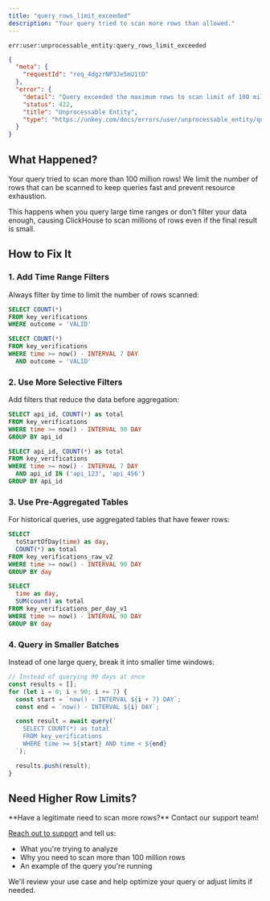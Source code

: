 ```yaml
---
title: "query_rows_limit_exceeded"
description: "Your query tried to scan more rows than allowed."
---
```


<Danger>`err:user:unprocessable_entity:query_rows_limit_exceeded`</Danger>

```json Example
{
  "meta": {
    "requestId": "req_4dgzrNP3Je5mU1tD"
  },
  "error": {
    "detail": "Query exceeded the maximum rows to scan limit of 100 million",
    "status": 422,
    "title": "Unprocessable Entity",
    "type": "https://unkey.com/docs/errors/user/unprocessable_entity/query_rows_limit_exceeded"
  }
}
```

## What Happened?

Your query tried to scan more than 100 million rows! We limit the number of rows that can be scanned to keep queries fast and prevent resource exhaustion.

This happens when you query large time ranges or don't filter your data enough, causing ClickHouse to scan millions of rows even if the final result is small.

## How to Fix It

### 1. Add Time Range Filters

Always filter by time to limit the number of rows scanned:

<CodeGroup>

```sql Scans Too Many Rows
SELECT COUNT(*)
FROM key_verifications
WHERE outcome = 'VALID'
```

```sql Limited Scan
SELECT COUNT(*)
FROM key_verifications
WHERE time >= now() - INTERVAL 7 DAY
  AND outcome = 'VALID'
```

</CodeGroup>

### 2. Use More Selective Filters

Add filters that reduce the data before aggregation:

<CodeGroup>

```sql Scans Everything
SELECT api_id, COUNT(*) as total
FROM key_verifications
WHERE time >= now() - INTERVAL 90 DAY
GROUP BY api_id
```

```sql Scans Less
SELECT api_id, COUNT(*) as total
FROM key_verifications
WHERE time >= now() - INTERVAL 7 DAY
  AND api_id IN ('api_123', 'api_456')
GROUP BY api_id
```

</CodeGroup>

### 3. Use Pre-Aggregated Tables

For historical queries, use aggregated tables that have fewer rows:

<CodeGroup>

```sql Raw Table - 100M+ rows
SELECT
  toStartOfDay(time) as day,
  COUNT(*) as total
FROM key_verifications_raw_v2
WHERE time >= now() - INTERVAL 90 DAY
GROUP BY day
```

```sql Aggregated Table - 2K rows
SELECT
  time as day,
  SUM(count) as total
FROM key_verifications_per_day_v1
WHERE time >= now() - INTERVAL 90 DAY
GROUP BY day
```

</CodeGroup>

### 4. Query in Smaller Batches

Instead of one large query, break it into smaller time windows:

```javascript
// Instead of querying 90 days at once
const results = [];
for (let i = 0; i < 90; i += 7) {
  const start = `now() - INTERVAL ${i + 7} DAY`;
  const end = `now() - INTERVAL ${i} DAY`;

  const result = await query(`
    SELECT COUNT(*) as total
    FROM key_verifications
    WHERE time >= ${start} AND time < ${end}
  `);

  results.push(result);
}
```

## Need Higher Row Limits?

<Note>
**Have a legitimate need to scan more rows?** Contact our support team!

[Reach out to support](mailto:support@unkey.dev) and tell us:
- What you're trying to analyze
- Why you need to scan more than 100 million rows
- An example of the query you're running

We'll review your use case and help optimize your query or adjust limits if needed.
</Note>
